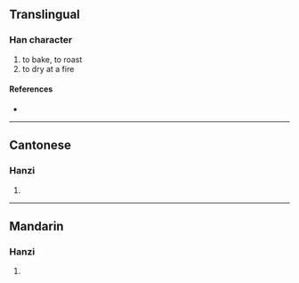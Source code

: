 {{character info/new}}
==Translingual==

===Han character===
{{Han char|rn=86|rad=火|as=03|sn=7|four=91810|canj=FM|ids=⿰火工}}

# to bake, to roast
# to dry at a fire

====References====
* {{Han ref|kx=0666.070|dkj=18867|dj=1075.120|hdz=32189.060|uh=7074|ud=28788|bh=CB5E|bd=52062}}

----

==Cantonese==

===Hanzi===
{{yue-hanzi|jyut=|y=hung4}}

# {{defn|lang=yue|sort=火03}}

----

==Mandarin==

===Hanzi===
{{cmn-hanzi|pin=[[hóng]] ([[hong2]])|wg=hung<sup>2</sup>}}

# {{defn|lang=cmn|sort=火03}}